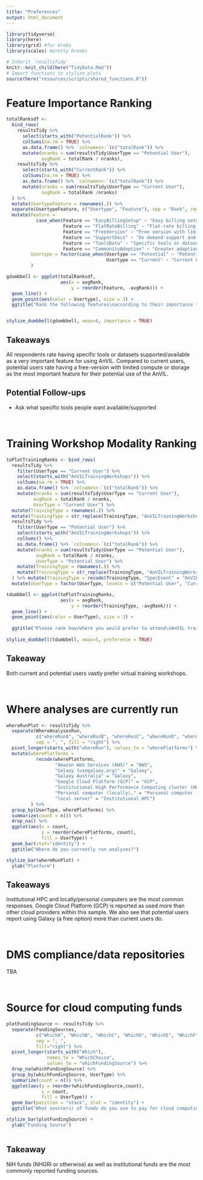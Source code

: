 ```yaml
---
title: "Preferences"
output: html_document
---
```


```r
library(tidyverse)
library(here)
library(grid) #for Grobs
library(scales) #pretty breaks

# Inherit `resultsTidy`
knitr::knit_child(here("TidyData.Rmd"))
# Import functions to stylize plots
source(here("resources/scripts/shared_functions.R"))
```

# Feature Importance Ranking

```r
totalRanksdf <-
  bind_rows(
    resultsTidy %>% 
      select(starts_with("PotentialRank")) %>% 
      colSums(na.rm = TRUE) %>% 
      as.data.frame() %>% `colnames<-`(c("totalRank")) %>% 
      mutate(nranks = sum(resultsTidy$UserType == "Potential User"),
             avgRank = totalRank / nranks),
    resultsTidy %>%
      select(starts_with("CurrentRank")) %>% 
      colSums(na.rm = TRUE) %>% 
      as.data.frame() %>% `colnames<-`(c("totalRank")) %>% 
      mutate(nranks = sum(resultsTidy$UserType == "Current User"),
             avgRank = totalRank /nranks)
  ) %>% 
  mutate(UsertypeFeature = rownames(.)) %>% 
  separate(UsertypeFeature, c("Usertype", "Feature"), sep = "Rank", remove = TRUE) %>%
  mutate(Feature = 
           case_when(Feature == "EasyBillingSetup" ~ "Easy billing setup",
                     Feature == "FlatRateBilling" ~ "Flat-rate billing rather than use-based",
                     Feature == "FreeVersion" ~ "Free version with limited compute or storage",
                     Feature == "SupportDocs" ~ "On demand support and documentation",
                     Feature == "ToolsData" ~ "Specific tools or datasets are available/supported",
                     Feature == "CommunityAdoption" ~ "Greater adoption of the AnVIL by the scientific community"),
         Usertype = factor(case_when(Usertype == "Potential" ~ "Potential User", 
                                     Usertype == "Current" ~ "Current User"), levels = c("Potential User", "Current User"))
         )
```


```r
gdumbbell <- ggplot(totalRanksdf, 
                    aes(x = avgRank, 
                        y = reorder(Feature, -avgRank))) +
  geom_line() +
  geom_point(aes(color = Usertype), size = 3) +
  ggtitle("Rank the following features\naccording to their importance to\nyou as a potential user or for\nyour continued use of the AnVIL")


stylize_dumbbell(gdumbbell, xmax=6, importance = TRUE)
```

## Takeaways

All respondents rate having specific tools or datasets supported/available as a very important feature for using AnVIL. Compared to current users, potential users rate having a free-version with limited compute or storage as the most important feature for their potential use of the AnVIL.

## Potential Follow-ups 

  - Ask what specific tools people want available/supported

<br/>

# Training Workshop Modality Ranking

```r
toPlotTrainingRanks <- bind_rows(
  resultsTidy %>%
    filter(UserType == "Current User") %>%
    select(starts_with("AnVILTrainingWorkshops")) %>%
    colSums(na.rm = TRUE) %>%
    as.data.frame() %>% `colnames<-`(c("totalRank")) %>%
    mutate(nranks = sum(resultsTidy$UserType == "Current User"),
          avgRank = totalRank / nranks,
          UserType = "Current User") %>%
  mutate(TrainingType = rownames(.)) %>%
  mutate(TrainingType = str_replace(TrainingType, "AnVILTrainingWorkshops", "")),
  resultsTidy %>%
    filter(UserType == "Potential User") %>%
    select(starts_with("AnVILTrainingWorkshops")) %>%
    colSums() %>%
    as.data.frame() %>% `colnames<-`(c("totalRank")) %>%
    mutate(nranks = sum(resultsTidy$UserType == "Potential User"),
           avgRank = totalRank / nranks,
           UserType = "Potential User") %>%
    mutate(TrainingType = rownames(.)) %>%
    mutate(TrainingType = str_replace(TrainingType, "AnVILTrainingWorkshops", ""))
  ) %>% mutate(TrainingType = recode(TrainingType, "SpecEvent" = "AnVIL-specific event", "OnSite" = "On-site at my institution", "Conference" = "Conference (e.g., CSHL, AMIA)")) %>%
  mutate(UserType = factor(UserType, levels = c("Potential User", "Current User")))

```

```r
tdumbbell <- ggplot(toPlotTrainingRanks, 
                    aes(x = avgRank, 
                        y = reorder(TrainingType, -avgRank))) +
  geom_line() +
  geom_point(aes(color = UserType), size = 3) +
 
  ggtitle("Please rank how/where you would prefer to attend\nAnVIL training workshops.")
  
stylize_dumbbell(tdumbbell, xmax=5, preference = TRUE)
```

## Takeaway

Both current and potential users vastly prefer virtual training workshops.

<br/>

# Where analyses are currently run

```r
whereRunPlot <- resultsTidy %>% 
  separate(WhereAnalysesRun, 
           c("whereRunA", "whereRunB", "whereRunC", "whereRunD", "whereRunE", "whereRunF", "whereRunG"), 
           sep = ", ", fill = "right") %>% 
  pivot_longer(starts_with("whereRun"), values_to = "wherePlatforms") %>%
  mutate(wherePlatforms = 
           recode(wherePlatforms, 
                  "Amazon Web Services (AWS)" = "AWS", 
                  "Galaxy (usegalaxy.org)" = "Galaxy", 
                  "Galaxy Australia" = "Galaxy", 
                  "Google Cloud Platform (GCP)" = "GCP", 
                  "Institutional High Performance Computing cluster (HPC)" = "Institutional HPC", 
                  "Personal computer (locally)," = "Personal computer (locally)",
                  "local server" = "Institutional HPC")
         ) %>% 
  group_by(UserType, wherePlatforms) %>% 
  summarize(count = n()) %>% 
  drop_na() %>% 
  ggplot(aes(x = count, 
             y = reorder(wherePlatforms, count), 
             fill = UserType)) +
  geom_bar(stat="identity") + 
  ggtitle("Where do you currently run analyses?")

stylize_bar(whereRunPlot) +
  ylab("Platform")
```

## Takeaways

Institutional HPC and locally/personal computers are the most common responses. Google Cloud Platform (GCP) is reported as used more than other cloud providers within this sample. We also see that potential users report using Galaxy (a free option) more than current users do. 

<br/>

# DMS compliance/data repositories

TBA

<br/>

# Source for cloud computing funds

```r
plotFundingSource <- resultsTidy %>% 
  separate(FundingSources, 
           c("WhichA", "WhichB", "WhichC", "WhichD", "WhichE", "WhichF", "WhichG"), 
           sep = ", ", 
           fill="right") %>%
  pivot_longer(starts_with("Which"), 
               names_to = "WhichChoice", 
               values_to = "whichFundingSource") %>%
  drop_na(whichFundingSource) %>%
  group_by(whichFundingSource, UserType) %>% 
  summarize(count = n()) %>% 
  ggplot(aes(y = reorder(whichFundingSource,count), 
             x = count, 
             fill = UserType)) +
  geom_bar(position = "stack", stat = "identity") +
  ggtitle("What source(s) of funds do you use to pay for cloud computing?")

stylize_bar(plotFundingSource) +
  ylab("Funding Source")
  
```

## Takeaway

NIH funds (NHGRI or otherwise) as well as institutional funds are the most commonly reported funding sources.

<br/>
